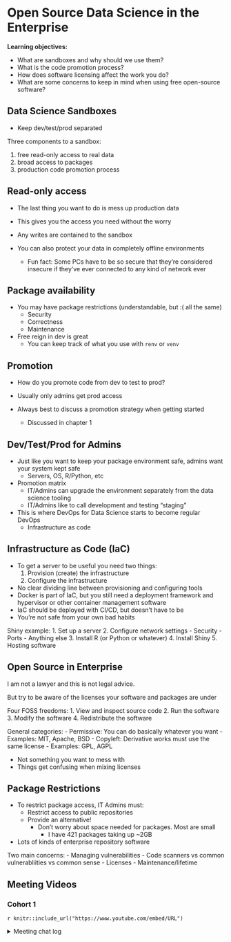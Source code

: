 # Open Source Data Science in the Enterprise

**Learning objectives:**

-   What are sandboxes and why should we use them?
-   What is the code promotion process?
-   How does software licensing affect the work you do?
-   What are some concerns to keep in mind when using free open-source software?

## Data Science Sandboxes {.unnumbered}

-   Keep dev/test/prod separated

Three components to a sandbox:

1.  free read-only access to real data
2.  broad access to packages
3.  production code promotion process

## Read-only access {-} 

-   The last thing you want to do is mess up production data

-   This gives you the access you need without the worry

-   Any writes are contained to the sandbox

-   You can also protect your data in completely offline environments

    -   Fun fact: Some PCs have to be so secure that they're considered insecure if they've ever connected to any kind of network ever

## Package availability {-}

-   You may have package restrictions (understandable, but :( all the same)
    -   Security
    -   Correctness
    -   Maintenance
-   Free reign in dev is great
    -   You can keep track of what you use with `renv` or `venv`

## Promotion {-}

-   How do you promote code from dev to test to prod?

-   Usually only admins get prod access

-   Always best to discuss a promotion strategy when getting started

    -   Discussed in chapter 1

## Dev/Test/Prod for Admins {-}

-   Just like you want to keep your package environment safe, admins want your system kept safe
    -   Servers, OS, R/Python, etc
    
- Promotion matrix
  - IT/Admins can upgrade the environment separately from the data science tooling
  - IT/Admins like to call development and testing "staging"
  
- This is where DevOps for Data Science starts to become regular DevOps
  - Infrastructure as code
  
## Infrastructure as Code (IaC) {-}

- To get a server to be useful you need two things:
  1. Provision (create) the infrastructure
  2. Configure the infrastructure
- No clear dividing line between provisioning and configuring tools
- Docker is part of IaC, but you still need a deployment framework and hypervisor or other container management software
- IaC should be deployed with CI/CD, but doesn't have to be
- You're not safe from your own bad habits
  
Shiny example:
1. Set up a server
2. Configure network settings
  - Security
  - Ports
  - Anything else
3. Install R (or Python or whatever)
4. Install Shiny
5. Hosting software

## Open Source in Enterprise {-}

I am not a lawyer and this is not legal advice.

But try to be aware of the licenses your software and packages are under

Four FOSS freedoms:
1. View and inspect source code
2. Run the software
3. Modify the software
4. Redistribute the software

General categories:
- Permissive: You can do basically whatever you want
  - Examples: MIT, Apache, BSD
- Copyleft: Derivative works must use the same license
  - Examples: GPL, AGPL
  
- Not something you want to mess with
- Things get confusing when mixing licenses

## Package Restrictions {-}

- To restrict package access, IT Admins must:
  - Restrict access to public repositories
  - Provide an alternative!
    - Don't worry about space needed for packages. Most are small
      - I have 421 packages taking up ~2GB
- Lots of kinds of enterprise repository software

Two main concerns:
- Managing vulnerabilities
  - Code scanners vs common vulnerabliities vs common sense
- Licenses
- Maintenance/lifetime

## Meeting Videos {.unnumbered}

### Cohort 1 {.unnumbered}

`r knitr::include_url("https://www.youtube.com/embed/URL")`

<details>

<summary>Meeting chat log</summary>

    LOG

</details>
